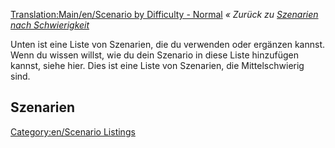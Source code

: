 [[Translation:Main/en/Scenario by Difficulty - Normal]]
''« Zurück zu [[Main/de/Szenarien nach Schwierigkeit|Szenarien nach Schwierigkeit]]''

[[Category:en/Scenario Listings]]

Unten ist eine Liste von Szenarien, die du verwenden oder ergänzen kannst. Wenn du wissen willst, wie du dein Szenario in diese Liste hinzufügen kannst, siehe hier. Dies ist eine Liste von Szenarien, die Mittelschwierig sind.

==Szenarien==